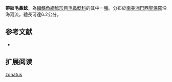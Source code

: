 {{Speciesbox
| name = 帶紋毛鼻鯰
| image = 
| image_width = 
| status = NE
| status_system = IUCN3.1
| genus = Trichomycterus
| species = zonatus
| authority = [[Eigenmann|Eigenmann]], 1918
| synonyms = *''Pygidium zonatum''<br /><small>Eigenmann, 1918</small>
*''Trichomycterus cubataonis''<br /><small>Bizerril, 1994</small>
*''Trichomycterus zonatum''<br /><small>Eigenmann, 1918</small>
}}

'''帶紋毛鼻鯰'''，為[[輻鰭魚綱|輻鰭魚綱]][[鯰形目|鯰形目]][[毛鼻鯰科|毛鼻鯰科]]的其中一[[種|種]]。分布於[[南美洲|南美洲]][[巴西|巴西]][[聖保羅|聖保羅]]沿海河流，體長可達6.2公分。

==参考文献==
*{{FishBase_species|genus=Trichomycterus|species=zonatus|year=2011|month=12}}

== 扩展阅读 ==
{{refbegin}}
{{wikispecies-inline|Trichomycterus zonatus|帶紋毛鼻鯰}}
{{refend}}
{{Taxonbar|from=Q3755618}}

[[Category:毛鼻鯰属|zonatus]]


{{鯰形目小作品}}
